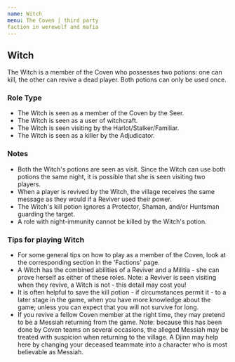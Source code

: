 ```yaml
---
name: Witch
menu: The Coven | third party
faction in werewolf and mafia
---
```


## Witch

The Witch is a member of the Coven who possesses two potions: one can
kill, the other can revive a dead player. Both potions can only be used
once.

### Role Type

  - The Witch is seen as a member of the Coven by the Seer.
  - The Witch is seen as a user of witchcraft.
  - The Witch is seen visiting by the Harlot/Stalker/Familiar.
  - The Witch is seen as a killer by the Adjudicator.

### Notes

  - Both the Witch's potions are seen as visit. Since the Witch can use
    both potions the same night, it is possible that she is seen
    visiting two players.
  - When a player is revived by the Witch, the village receives the same
    message as they would if a Reviver used their power.
  - The Witch's kill potion ignores a Protector, Shaman, and/or Huntsman
    guarding the target.
  - A role with night-immunity cannot be killed by the Witch's potion.

### Tips for playing Witch

  - For some general tips on how to play as a member of the Coven, look
    at the corresponding section in the 'Factions' page.
  - A Witch has the combined abilities of a Reviver and a Militia - she
    can prove herself as either of these roles. Note: a Reviver is seen
    visiting when they revive, a Witch is not - this detail may cost
    you\!
  - It is often helpful to save the kill potion - if circumstances
    permit it - to a later stage in the game, when you have more
    knowledge about the game; unless you can expect that you will not
    survive for long.
  - If you revive a fellow Coven member at the right time, they may
    pretend to be a Messiah returning from the game. Note: because this
    has been done by Coven teams on several occasions, the alleged
    Messiah may be treated with suspicion when returning to the village.
    A Djinn may help here by changing your deceased teammate into a
    character who is most believable as Messiah.
